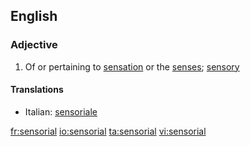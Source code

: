 ==English==

===Adjective===
{{en-adj}}

# Of or pertaining to [[sensation]] or the [[sense]]s; [[sensory]]

====Translations====
{{top}}
*Italian: [[sensoriale]]
{{mid}}

{{bottom}}

[[fr:sensorial]]
[[io:sensorial]]
[[ta:sensorial]]
[[vi:sensorial]]